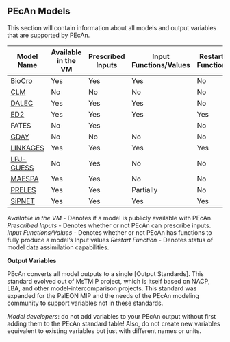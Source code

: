## PEcAn Models {#pecan-models}

This section will contain information about all models and output variables that are supported by PEcAn.

| Model Name | Available in the VM | Prescribed Inputs | Input Functions/Values | Restart Function |
| -- | -- | -- | -- | -- |
| [BioCro](#models-biocro) | Yes | Yes | Yes| No |
| [CLM](#models-clm)| No | No | No| No |
| [DALEC](#models-dalec)| Yes | Yes | Yes| No |
| [ED2](#models-ed)| Yes | Yes | Yes| Yes |
| FATES | No | Yes | | No|
| [GDAY](#models-gday) | No | No | No| No |
| [LINKAGES](#models-linkages) | Yes | Yes | Yes| Yes |
| [LPJ-GUESS](#models-lpjguess)| No | Yes | No | No |
| [MAESPA](#models-maespa)| Yes | Yes | No | No |
| [PRELES](#models-preles) | Yes | Yes | Partially | No |
| [SiPNET](#models-sipnet)| Yes | Yes | Yes| Yes |

*Available in the VM* - Denotes if a model is publicly available with PEcAn.
*Prescribed Inputs* - Denotes whether or not PEcAn can prescribe inputs.
*Input Functions/Values* - Denotes whether or not PEcAn has functions to fully produce a model's Input values
*Restart Function* - Denotes status of model data assimilation capabilities.


**Output Variables**

PEcAn converts all model outputs to a single [Output Standards]. This standard evolved out of MsTMIP project, which is itself based on NACP, LBA, and other model-intercomparison projects. This standard was expanded for the PalEON MIP and the needs of the PEcAn modeling community to support variables not in these standards.

_Model developers_: do not add variables to your PEcAn output without first adding them to the PEcAn standard table! Also, do not create new variables equivalent to existing variables but just with different names or units. 

